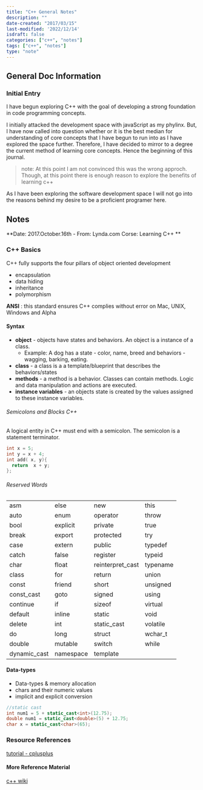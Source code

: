 ```yaml
---
title: "C++ General Notes"
description: ""
date-created: "2017/03/15"
last-modified: '2022/12/14'
isdraft: false
categories: ["c++", "notes"]
tags: ["c++", "notes"]
type: "note"
---
```


## General Doc Information

### Initial Entry 

I have begun exploring C++ with the goal of developing a strong foundation in code programming concepts.

I initially attacked the development space with javaScript as my phylinx. But, I have now called into question whether or it is the best median for understanding of core concepts that I have begun to run into as I have explored the space further. Therefore, I have decided to mirror to a degree the current method of learning core concepts. Hence the beginning of this journal.

> note: At this point I am not convinced this was the wrong approch. Though, at this point there is enough reason to explore the benefits of learning c++

As I have been exploring the software development space
I will not go into the reasons behind my desire to be a proficient programer here.

## Notes

**Date: 2017.October.16th - From: Lynda.com Corse: Learning C++ **

### C++ Basics

C++ fully supports the four pillars of object oriented development

- encapsulation
- data hiding
- inheritance
- polymorphism

**ANSI** : this standard ensures C++ complies without error on Mac, UNIX, Windows and Alpha


#### Syntax

- **object** - objects have states and behaviors. An object is a instance of a class.
  - Example: A dog has a state - color, name, breed and behaviors - wagging, barking, eating.
- **class** - a class is a a template/blueprint that describes the behaviors/states
- **methods** - a method is a behavior. Classes can contain methods. Logic and data manipulation and actions are executed.
- **instance variables** - an objects state is created by the values assigned to these instance variables.

###### Semicolons and Blocks C++

A logical entity in C++ must end with a semicolon. The semicolon is a statement terminator.

```c++
int x = 5;
int y = x + 4;
int add( x, y){
  return  x + y;
};
```

###### Reserved Words

|              |           |                  |          |
| ------------ | --------- | ---------------- | -------- |
| asm          | else      | new              | this     |
| auto         | enum      | operator         | throw    |
| bool         | explicit  | private          | true     |
| break        | export    | protected        | try      |
| case         | extern    | public           | typedef  |
| catch        | false     | register         | typeid   |
| char         | float     | reinterpret_cast | typename |
| class        | for       | return           | union    |
| const        | friend    | short            | unsigned |
| const_cast   | goto      | signed           | using    |
| continue     | if        | sizeof           | virtual  |
| default      | inline    | static           | void     |
| delete       | int       | static_cast      | volatile |
| do           | long      | struct           | wchar_t  |
| double       | mutable   | switch           | while    |
| dynamic_cast | namespace | template         |


#### Data-types

-  Data-types & memory allocation 
- chars and their numeric values
- implicit and explicit conversion


```c++
//static cast
int num1 = 5 + static_cast<int>(12.75);
double num1 = static_cast<double>(5) + 12.75;
char x = static_cast<char>(65);
```


### Resource References

[tutorial - cplusplus]( http://www.cplusplus.com/doc/tutorial/)


#### More Reference Material

[c++ wiki](https://en.wikipedia.org/wiki/C%2B%2B)

